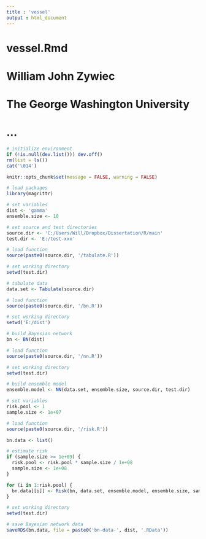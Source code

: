 ```yaml
---
title : 'vessel'
output : html_document
---
```


# vessel.Rmd
#
# William John Zywiec
# The George Washington University
#
# ...

```r

# initialize environment
if (!is.null(dev.list())) dev.off()
rm(list = ls())
cat('\014')

```

```r

knitr::opts_chunk$set(message = FALSE, warning = FALSE)

# load packages
library(magrittr)

# set variables
dist <- 'gamma'
ensemble.size <- 10

# set source and test directories
source.dir <- 'C:/Users/Will/Dropbox/Dissertation/R/main'
test.dir <- 'E:/test-xxx'

```

```r

# load function
source(paste0(source.dir, '/tabulate.R'))

# set working directory
setwd(test.dir)

# tabulate data
data.set <- Tabulate(source.dir)

```

```r

# load function
source(paste0(source.dir, '/bn.R'))

# set working directory
setwd('E:/dist')

# build Bayesian network
bn <- BN(dist)

```

```r

# load function
source(paste0(source.dir, '/nn.R'))

# set working directory
setwd(test.dir)

# build ensemble model
ensemble.model <- NN(data.set, ensemble.size, source.dir, test.dir)

```

```r

# set variables
risk.pool <- 1
sample.size <- 1e+07

# load function
source(paste0(source.dir, '/risk.R'))

bn.data <- list()

# estimate risk
if (sample.size >= 1e+09) {
  risk.pool <- risk.pool * sample.size / 1e+08
  sample.size <- 1e+08
}

for (i in 1:risk.pool) {
  bn.data[[i]] <- Risk(bn, data.set, ensemble.model, ensemble.size, sample.size)
}

# set working directory
setwd(test.dir)

# save Bayesian network data
saveRDS(bn.data, file = paste0('bn-data-', dist, '.RData'))

```
